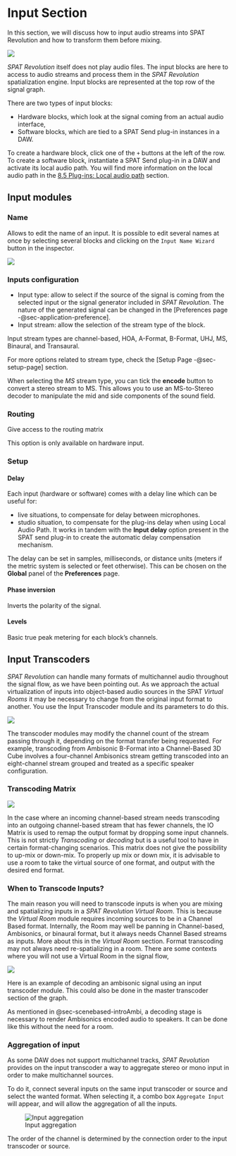 # Input Section

In this section, we will discuss how to input audio streams into SPAT Revolution and how to transform them before mixing.

![](https://flux-shared.s3.amazonaws.com/doc_images/SpatR/Setup/InputModuleRow.png)

_SPAT Revolution_ itself does not play audio files. The input blocks are here to access to audio streams and process them in the _SPAT Revolution_ spatialization engine. Input blocks are represented at the top row of the signal graph.

There are two types of input blocks:

+ Hardware blocks, which look at the signal coming from an actual audio interface,
+ Software blocks, which are tied to a SPAT Send plug-in instances in a DAW.

To create a hardware block, click one of the ```+``` buttons at the left of the row. To create a software block, instantiate a SPAT Send plug-in in a DAW and activate its local audio path. You will find more information on the local audio path in the [8.5 Plug-ins: Local audio path](Ecosystem_&_integration_DAW_Automation_Local_Audio_Path.qmd) section.

## Input modules {#sec-input-modules}

### Name

Allows to edit the name of an input. It is possible to edit several names at once by selecting several blocks and clicking on the ```Input Name Wizard``` button in the inspector.

![](https://flux-shared.s3.amazonaws.com/doc_images/SpatR/Setup/InputNameWizard.png)

### Inputs configuration

+ Input type: allow to select if the source of the signal is coming from the selected input or the signal generator included in _SPAT Revolution_. The nature of the generated signal can be changed in the [Preferences page -@sec-application-preference].
+ Input stream: allow the selection of the stream type of the block.

:::{.callout-note}
Input stream types are channel-based, HOA, A-Format, B-Format, UHJ, MS, Binaural, and Transaural.
:::

For more options related to stream type, check the [Setup Page -@sec-setup-page] section.

:::{.callout-tip}
When selecting the *MS* stream type, you can tick the **encode** button to convert a stereo stream to MS. This allows you to use an MS-to-Stereo decoder to manipulate the mid and side components of the sound field.
:::

### Routing

Give access to the routing matrix

:::{.callout-warning}
 This option is only available on hardware input.
:::


### Setup

#### Delay

Each input (hardware or software) comes with a delay line which can be useful for:

+ live situations, to compensate for delay between microphones.
+ studio situation, to compensate for the plug-ins delay when using Local Audio Path. It works in tandem with the **Input delay** option present in the SPAT send plug-in to create the automatic delay compensation mechanism.


The delay can be set in samples, milliseconds, or distance units (meters if the metric system is selected or feet otherwise). This can be chosen on the **Global** panel of the **Preferences** page.

#### Phase inversion

Inverts the polarity of the signal.

#### Levels

Basic true peak metering for each block's channels.

## Input Transcoders {#sec-input-transcoder-module}

_SPAT Revolution_ can handle many formats of multichannel audio throughout the signal flow, as we have been pointing out. As we approach the actual virtualization of inputs into object-based audio sources in the SPAT _Virtual Rooms_ it may be necessary to change from the original input format to another. You use the Input Transcoder module and its parameters to do this.

![](https://flux-shared.s3.amazonaws.com/doc_images/SpatR/Education/InputTranscoding.png)


The transcoder modules may modify the channel count of the stream passing through it, depending on the format transfer being requested. For example, transcoding from Ambisonic B-Format into a Channel-Based 3D Cube involves a four-channel Ambisonics stream getting transcoded into an eight-channel stream grouped and treated as a specific speaker configuration.

### Transcoding Matrix

![](https://flux-shared.s3.amazonaws.com/doc_images/SpatR/Setup/TranscoderMatrix.png)

In the case where an incoming channel-based stream needs transcoding into an outgoing channel-based stream that has fewer channels, the IO Matrix is used to remap the output format by dropping some input channels. This is not strictly _Transcoding_ or _decoding_ but is a useful tool to have in certain format-changing scenarios. This matrix does not give the possibility to up-mix or down-mix. To properly up mix or down mix, it is advisable to use a room to take the virtual source of one format, and output with the desired end format.

### When to Transcode Inputs?

The main reason you will need to transcode inputs is when you are mixing and spatializing inputs in a _SPAT Revolution_ _Virtual Room_. This is because the _Virtual Room_ module requires incoming sources to be in a Channel Based format. Internally, the Room may well be panning in Channel-based, Ambisonics, or binaural format, but it always needs Channel Based streams as inputs. More about this in the _Virtual Room_ section. Format transcoding may not always need re-spatializing in a room. There are some contexts where you will not use a Virtual Room in the signal flow,

![](https://flux-shared.s3.amazonaws.com/doc_images/SpatR/Education/TranscodingExplained.png)

Here is an example of decoding an ambisonic signal using an input transcoder module. This could also be done in the master transcoder section of the graph.

As mentioned in @sec-scenebased-introAmbi, a decoding stage is necessary to render Ambisonics encoded audio to speakers. It can be done like this without the need for a room.


### Aggregation of input

As some DAW does not support multichannel tracks, _SPAT Revolution_ provides on the input transcoder a way to aggregate stereo or mono input in order to make multichannel sources.

To do it, connect several inputs on the same input transcoder or source and select the wanted format. When selecting it, a combo box ```Aggregate Input``` will appear, and will allow the aggregation of all the inputs.

![Input aggregation](https://flux-shared.s3.amazonaws.com/doc_images/SpatR/Setup/InputAggregation.png)

:::{.callout-warning}
 The order of the channel is determined by the connection order to the input transcoder or source.
:::